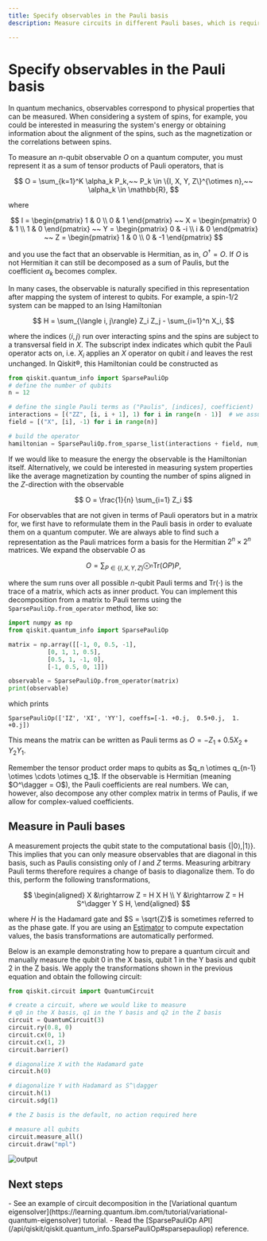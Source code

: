 ```yaml
---
title: Specify observables in the Pauli basis
description: Measure circuits in different Pauli bases, which is required to measure observables that are not diagonal in the computational basis.

---
```


# Specify observables in the Pauli basis

In quantum mechanics, observables correspond to physical properties that can be measured.
When considering a system of spins, for example, you could be interested in measuring the system's energy or obtaining information about the alignment of the spins, such as the magnetization or the correlations between spins.

To measure an $n$-qubit observable $O$ on a quantum computer, you must represent it as a sum of tensor products of Pauli operators, that is

$$
O = \sum_{k=1}^K \alpha_k P_k,~~ P_k \in \{I, X, Y, Z\}^{\otimes n},~~ \alpha_k \in \mathbb{R},
$$

where 

$$
I = \begin{pmatrix}
1 & 0 \\ 0 & 1
\end{pmatrix}
~~
X = \begin{pmatrix}
0 & 1 \\ 1 & 0
\end{pmatrix}
~~
Y = \begin{pmatrix}
0 & -i \\ i & 0
\end{pmatrix}
~~
Z = \begin{pmatrix}
1 & 0 \\ 0 & -1
\end{pmatrix}
$$

and you use the fact that an observable is Hermitian, as in, $O^\dagger = O$. If $O$ is not Hermitian it can still be decomposed as a sum of Paulis, but the coefficient $\alpha_k$ becomes complex.

In many cases, the observable is naturally specified in this representation after mapping the system of interest to qubits.
For example, a spin-1/2 system can be mapped to an Ising Hamiltonian

$$
H = \sum_{\langle i, j\rangle} Z_i Z_j - \sum_{i=1}^n X_i,
$$

where the indices $\langle i, j\rangle$ run over interacting spins and the spins are subject to a transversal field in $X$.
The subscript index indicates which qubit the Pauli operator acts on, i.e. $X_i$ applies an $X$ operator on qubit $i$ and leaves the rest unchanged.
In Qiskit&reg;, this Hamiltonian could be constructed as 

```python
from qiskit.quantum_info import SparsePauliOp
# define the number of qubits
n = 12

# define the single Pauli terms as ("Paulis", [indices], coefficient)
interactions = [("ZZ", [i, i + 1], 1) for i in range(n - 1)]  # we assume spins on a 1D line
field = [("X", [i], -1) for i in range(n)]

# build the operator
hamiltonian = SparsePauliOp.from_sparse_list(interactions + field, num_qubits=n)
```

If we would like to measure the energy the observable is the Hamiltonian itself. Alternatively, we could be
interested in measuring system properties like the average magnetization by counting the number of spins 
aligned in the $Z$-direction with the observable

$$
O = \frac{1}{n} \sum_{i=1} Z_i
$$

For observables that are not given in terms of Pauli operators but in a matrix for, we first have to reformulate them
in the Pauli basis in order to evaluate them on a quantum computer.
We are always able to find such a representation as the Pauli matrices form a basis for the Hermitian $2^n \times 2^n$ matrices.
We expand the observable $O$ as 

$$
O = \sum_{P \in \{I, X, Y, Z\}^{\otimes n}} \mathrm{Tr}(O P) P,
$$

where the sum runs over all possible $n$-qubit Pauli terms and $\mathrm{Tr}(\cdot)$ is the trace of a matrix, which acts as inner product.
You can implement this decomposition  from a matrix to Pauli terms using the `SparsePauliOp.from_operator` method, like so:

```python
import numpy as np
from qiskit.quantum_info import SparsePauliOp

matrix = np.array([[-1, 0, 0.5, -1],
		   [0, 1, 1, 0.5],
		   [0.5, 1, -1, 0],
		   [-1, 0.5, 0, 1]])

observable = SparsePauliOp.from_operator(matrix)
print(observable)  
```

which prints

```
SparsePauliOp(['IZ', 'XI', 'YY'], coeffs=[-1. +0.j,  0.5+0.j,  1. +0.j])
```

This means the matrix can be written as Pauli terms as $O = -Z_1 + 0.5 X_2 + Y_2 Y_1$.

<Admonition type="note">
  Remember the tensor product order maps to qubits as $q_n \otimes q_{n-1} \otimes \cdots \otimes q_1$.
</Admonition>

<Admonition type="note">
  If the observable is Hermitian (meaning $O^\dagger = O$), the Pauli coefficients are real numbers.
  We can, however, also decompose any other complex matrix in terms of Paulis, if we allow for complex-valued coefficients.
</Admonition>


## Measure in Pauli bases

A measurement projects the qubit state to the computational basis $\{|0\rangle, |1\rangle\}$. This implies that you can only measure observables that are diagonal in this basis, such as Paulis consisting only of $I$ and $Z$ terms.
Measuring arbitrary Pauli terms therefore requires a change of basis to diagonalize them. To do this, perform the following transformations,

$$
\begin{aligned}
    X &\rightarrow Z = H X H \\
    Y &\rightarrow Z = H S^\dagger Y S H,
\end{aligned}
$$

where $H$ is the Hadamard gate and $S = \sqrt{Z}$ is sometimes referred to as the phase gate. 
If you are using an [Estimator](../api/qiskit/qiskit.primitives.Estimator) to compute expectation values, the basis transformations are automatically performed.

Below is an example demonstrating how to prepare a quantum circuit and manually measure the qubit 0 in the X basis, 
qubit 1 in the Y basis and qubit 2 in the Z basis. 
We apply the transformations shown in the previous equation and obtain the following circuit:

```python
from qiskit.circuit import QuantumCircuit

# create a circuit, where we would like to measure
# q0 in the X basis, q1 in the Y basis and q2 in the Z basis
circuit = QuantumCircuit(3)
circuit.ry(0.8, 0)
circuit.cx(0, 1)
circuit.cx(1, 2)
circuit.barrier()

# diagonalize X with the Hadamard gate 
circuit.h(0)

# diagonalize Y with Hadamard as S^\dagger
circuit.h(1)
circuit.sdg(1)

# the Z basis is the default, no action required here

# measure all qubits
circuit.measure_all()
circuit.draw("mpl")
```

![output](/images/build/paulibasis.png)

## Next steps

<Admonition type="tip" title="Recommendations">
  -  See an example of circuit decomposition in the [Variational quantum eigensolver](https://learning.quantum.ibm.com/tutorial/variational-quantum-eigensolver) tutorial.
  -  Read the [SparsePauliOp API](/api/qiskit/qiskit.quantum_info.SparsePauliOp#sparsepauliop) reference.
</Admonition>